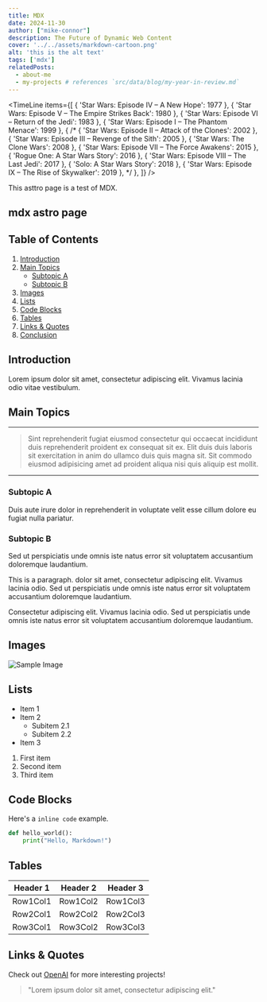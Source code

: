```yaml
---
title: MDX
date: 2024-11-30
author: ["mike-connor"]
description: The Future of Dynamic Web Content
cover: '../../assets/markdown-cartoon.png'
alt: 'this is the alt text'
tags: ['mdx']
relatedPosts:
  - about-me
  - my-projects # references `src/data/blog/my-year-in-review.md`
---
```



<TimeLine
  items={[
    { 'Star Wars: Episode IV – A New Hope': 1977 },
    { 'Star Wars: Episode V – The Empire Strikes Back': 1980 },
    { 'Star Wars: Episode VI – Return of the Jedi': 1983 },
    { 'Star Wars: Episode I – The Phantom Menace': 1999 },
    {
      /* { 'Star Wars: Episode II – Attack of the Clones': 2002 },
    { 'Star Wars: Episode III – Revenge of the Sith': 2005 },
    { 'Star Wars: The Clone Wars': 2008 },
    { 'Star Wars: Episode VII – The Force Awakens': 2015 },
    { 'Rogue One: A Star Wars Story': 2016 },
    { 'Star Wars: Episode VIII – The Last Jedi': 2017 },
    { 'Solo: A Star Wars Story': 2018 },
    { 'Star Wars: Episode IX – The Rise of Skywalker': 2019 }, */
    },
  ]}
/>

This asttro page is a test of MDX.

## mdx astro page

## Table of Contents

1. [Introduction](#introduction)
2. [Main Topics](#main-topics)
   - [Subtopic A](#subtopic-a)
   - [Subtopic B](#subtopic-b)
3. [Images](#images)
4. [Lists](#lists)
5. [Code Blocks](#code-blocks)
6. [Tables](#tables)
7. [Links & Quotes](#links--quotes)
8. [Conclusion](#conclusion)

## Introduction

Lorem ipsum dolor sit amet, consectetur adipiscing elit. Vivamus lacinia odio
vitae vestibulum.

## Main Topics

---

> Sint reprehenderit fugiat eiusmod consectetur qui occaecat incididunt duis reprehenderit proident ex consequat sit ex. Elit duis duis laboris sit exercitation in anim do ullamco duis quis magna sit. Sit commodo eiusmod adipisicing amet ad proident aliqua nisi quis aliquip est mollit.

---

### Subtopic A

Duis aute irure dolor in reprehenderit in voluptate velit esse cillum dolore eu
fugiat nulla pariatur.

### Subtopic B

Sed ut perspiciatis unde omnis iste natus error sit voluptatem accusantium
doloremque laudantium.

This is a paragraph. dolor sit amet, consectetur adipiscing elit. Vivamus lacinia odio. Sed ut perspiciatis unde omnis iste natus error sit voluptatem accusantium
doloremque laudantium.

Consectetur adipiscing elit. Vivamus lacinia odio. Sed ut perspiciatis unde omnis iste natus error sit voluptatem accusantium
doloremque laudantium.

## Images

![Sample Image](https://picsum.photos/600/400?random=2)

## Lists

- Item 1
- Item 2
  - Subitem 2.1
  - Subitem 2.2
- Item 3

1. First item
2. Second item
3. Third item

## Code Blocks

Here's a `inline code` example.

```python
def hello_world():
    print("Hello, Markdown!")
```

## Tables

| Header 1 | Header 2 | Header 3 |
| -------- | -------- | -------- |
| Row1Col1 | Row1Col2 | Row1Col3 |
| Row2Col1 | Row2Col2 | Row2Col3 |
| Row3Col1 | Row3Col2 | Row3Col3 |

## Links & Quotes

Check out [OpenAI](https://www.openai.com/) for more interesting projects!

> "Lorem ipsum dolor sit amet, consectetur adipiscing elit."
